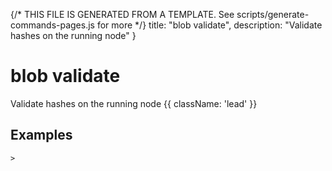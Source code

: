 {/* THIS FILE IS GENERATED FROM A TEMPLATE. See scripts/generate-commands-pages.js for more */}
    title: "blob validate",
    description: "Validate hashes on the running node"
}

# blob validate

Validate hashes on the running node {{ className: 'lead' }}



## Examples

<CodeGroup title="SET">


```text {{ title: 'console' }}
> 
```






</CodeGroup>
